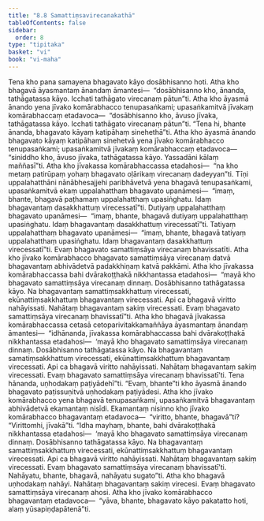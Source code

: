 ```yaml
---
title: "8.8 Samattiṃsavirecanakathā"
tableOfContents: false
sidebar:
  order: 8
type: "tipitaka"
basket: "vi"
book: "vi-maha"
---
```



<DynamicBreadcrumb />

<Division number="336" book="vi-maha" e="ch" v="3" p="390">

<Paragraph number="1584" book="vi-maha">
Tena kho pana samayena bhagavato kāyo dosābhisanno hoti. Atha kho bhagavā āyasmantaṃ ānandaṃ āmantesi—  “dosābhisanno kho, ānanda, tathāgatassa kāyo. Icchati tathāgato virecanaṃ pātun”ti. Atha kho āyasmā ānando yena jīvako komārabhacco tenupasaṅkami; upasaṅkamitvā jīvakaṃ komārabhaccaṃ etadavoca—  “dosābhisanno kho, āvuso jīvaka, tathāgatassa kāyo. Icchati tathāgato virecanaṃ pātun”ti. “Tena hi, bhante ānanda, bhagavato kāyaṃ katipāhaṃ sinehethā”ti. Atha kho āyasmā ānando bhagavato kāyaṃ katipāhaṃ sinehetvā yena jīvako komārabhacco tenupasaṅkami; upasaṅkamitvā jīvakaṃ komārabhaccaṃ etadavoca—  “siniddho kho, āvuso jīvaka, tathāgatassa kāyo. Yassadāni kālaṃ maññasī”ti. Atha kho jīvakassa komārabhaccassa etadahosi—  “na kho metaṃ patirūpaṃ yohaṃ bhagavato oḷārikaṃ virecanaṃ dadeyyan”ti. Tīṇi uppalahatthāni nānābhesajjehi paribhāvetvā yena bhagavā tenupasaṅkami, upasaṅkamitvā ekaṃ uppalahatthaṃ bhagavato upanāmesi—  “imaṃ, bhante, bhagavā paṭhamaṃ uppalahatthaṃ upasiṅghatu. Idaṃ bhagavantaṃ dasakkhattuṃ virecessatī”ti. Dutiyaṃ uppalahatthaṃ bhagavato upanāmesi—  “imaṃ, bhante, bhagavā dutiyaṃ uppalahatthaṃ upasiṅghatu. Idaṃ bhagavantaṃ dasakkhattuṃ virecessatī”ti. Tatiyaṃ uppalahatthaṃ bhagavato upanāmesi—  “imaṃ, bhante, bhagavā tatiyaṃ uppalahatthaṃ upasiṅghatu. Idaṃ bhagavantaṃ dasakkhattuṃ virecessatī”ti. Evaṃ bhagavato samattiṃsāya virecanaṃ bhavissatīti. Atha kho jīvako komārabhacco bhagavato samattiṃsāya virecanaṃ datvā bhagavantaṃ abhivādetvā padakkhiṇaṃ katvā pakkāmi. Atha kho jīvakassa komārabhaccassa bahi dvārakoṭṭhakā nikkhantassa etadahosi—  “mayā kho bhagavato samattiṃsāya virecanaṃ dinnaṃ. Dosābhisanno tathāgatassa kāyo. Na bhagavantaṃ samattiṃsakkhattuṃ virecessati, ekūnattiṃsakkhattuṃ bhagavantaṃ virecessati. Api ca bhagavā viritto nahāyissati. Nahātaṃ bhagavantaṃ sakiṃ virecessati. Evaṃ bhagavato samattiṃsāya virecanaṃ bhavissatī”ti.
</Paragraph>

<Paragraph number="1585" book="vi-maha">
Atha kho bhagavā jīvakassa komārabhaccassa cetasā cetoparivitakkamaññāya āyasmantaṃ ānandaṃ āmantesi—  “idhānanda, jīvakassa komārabhaccassa bahi dvārakoṭṭhakā nikkhantassa etadahosi—  ‘mayā kho bhagavato samattiṃsāya virecanaṃ dinnaṃ. Dosābhisanno tathāgatassa kāyo. Na bhagavantaṃ samatiṃsakkhattuṃ virecessati, ekūnattiṃsakkhattuṃ bhagavantaṃ virecessati. Api ca bhagavā viritto nahāyissati. Nahātaṃ bhagavantaṃ sakiṃ virecessati. Evaṃ bhagavato samattiṃsāya virecanaṃ bhavissatī’ti. Tena hānanda, uṇhodakaṃ paṭiyādehī”ti. “Evaṃ, bhante”ti kho āyasmā ānando bhagavato paṭissuṇitvā uṇhodakaṃ paṭiyādesi.
</Paragraph>

<Paragraph number="1586" book="vi-maha">
Atha kho jīvako komārabhacco yena bhagavā tenupasaṅkami, upasaṅkamitvā bhagavantaṃ abhivādetvā ekamantaṃ nisīdi. Ekamantaṃ nisinno kho jīvako komārabhacco bhagavantaṃ etadavoca—  “viritto, bhante, bhagavā”ti? “Virittomhi, jīvakā”ti. “Idha mayhaṃ, bhante, bahi dvārakoṭṭhakā nikkhantassa etadahosi—  ‘mayā kho bhagavato samattiṃsāya virecanaṃ dinnaṃ. Dosābhisanno tathāgatassa kāyo. Na bhagavantaṃ samattiṃsakkhattuṃ virecessati, ekūnattiṃsakkhattuṃ bhagavantaṃ virecessati. Api ca bhagavā viritto nahāyissati. Nahātaṃ bhagavantaṃ sakiṃ virecessati. Evaṃ bhagavato samattiṃsāya virecanaṃ bhavissatī’ti. Nahāyatu, bhante, bhagavā, nahāyatu sugato”ti. Atha kho bhagavā uṇhodakaṃ nahāyi. Nahātaṃ bhagavantaṃ sakiṃ virecesi. Evaṃ bhagavato samattiṃsāya virecanaṃ ahosi. Atha kho jīvako komārabhacco bhagavantaṃ etadavoca—  “yāva, bhante, bhagavato kāyo pakatatto hoti, alaṃ yūsapiṇḍapātenā”ti.
</Paragraph>
</Division>